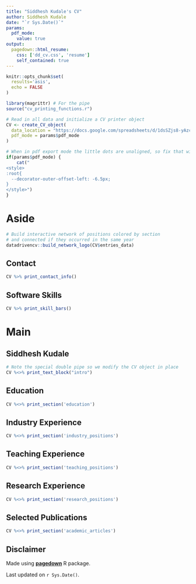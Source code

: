 ```yaml
---
title: "Siddhesh Kudale's CV"
author: Siddhesh Kudale
date: "`r Sys.Date()`"
params:
  pdf_mode:
    value: true
output:
  pagedown::html_resume:
    css: ['dd_cv.css', 'resume']
    self_contained: true
---
```


```r
knitr::opts_chunk$set(
  results='asis', 
  echo = FALSE
)

library(magrittr) # For the pipe
source("cv_printing_functions.r")

# Read in all data and initialize a CV printer object
CV <- create_CV_object(
  data_location = "https://docs.google.com/spreadsheets/d/1dsSZjs8-yAzcLSCFRH12gWw_WY_9PgiIgCqxlBr8GPM/edit#gid=917338460",  
  pdf_mode = params$pdf_mode
)

```


```r
# When in pdf export mode the little dots are unaligned, so fix that with some conditional CSS.
if(params$pdf_mode) {
    cat("
<style>
:root{
  --decorator-outer-offset-left: -6.5px;
}
</style>")
}
```


Aside
================================================================================

```r
# Build interactive network of positions colored by section
# and connected if they occurred in the same year
datadrivencv::build_network_logo(CV$entries_data)
```

Contact {#contact}
--------------------------------------------------------------------------------

```r
CV %>% print_contact_info()
```

Software Skills {#skills}
--------------------------------------------------------------------------------

```r
CV %>% print_skill_bars()
```

Main
================================================================================

Siddhesh Kudale {#title}
--------------------------------------------------------------------------------

```r
# Note the special double pipe so we modify the CV object in place
CV %<>% print_text_block("intro") 
```

Education {data-icon=graduation-cap data-concise=true}
--------------------------------------------------------------------------------

```r
CV %<>% print_section('education')
```

Industry Experience {data-icon=suitcase}
--------------------------------------------------------------------------------

```r
CV %<>% print_section('industry_positions')
```

Teaching Experience {data-icon=chalkboard-teacher}
--------------------------------------------------------------------------------

```r
CV %<>% print_section('teaching_positions')
```

Research Experience {data-icon=laptop}
--------------------------------------------------------------------------------

```r
CV %<>% print_section('research_positions')
```

Selected Publications {data-icon=book}
--------------------------------------------------------------------------------

```r
CV %<>% print_section('academic_articles')
```

Disclaimer {#disclaimer}
--------------------------------------------------------------------------------

Made using [**pagedown**](https://github.com/rstudio/pagedown) R package. 

Last updated on `r Sys.Date()`.


